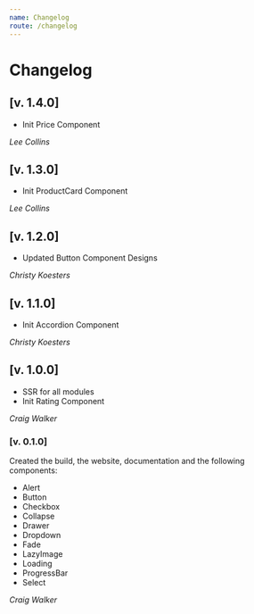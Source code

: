 ```yaml
---
name: Changelog
route: /changelog
---
```


# Changelog

## [v. 1.4.0]

- Init Price Component

_Lee Collins_

## [v. 1.3.0]

- Init ProductCard Component

_Lee Collins_

## [v. 1.2.0]

- Updated Button Component Designs

_Christy Koesters_

## [v. 1.1.0]

- Init Accordion Component

_Christy Koesters_

## [v. 1.0.0]

- SSR for all modules
- Init Rating Component

_Craig Walker_

### [v. 0.1.0]

Created the build, the website, documentation and the following components:

- Alert
- Button
- Checkbox
- Collapse
- Drawer
- Dropdown
- Fade
- LazyImage
- Loading
- ProgressBar
- Select

_Craig Walker_
